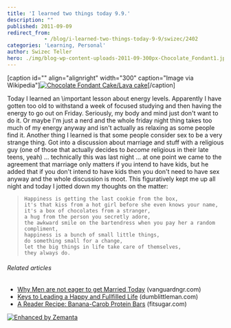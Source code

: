 ```yaml
---
title: 'I learned two things today 9.9.'
description: ""
published: 2011-09-09
redirect_from: 
            - /blog/i-learned-two-things-today-9-9/swizec/2402
categories: 'Learning, Personal'
author: Swizec Teller
hero: ./img/blog-wp-content-uploads-2011-09-300px-Chocolate_Fondant1.jpg
---
```

\[caption id="" align="alignright" width="300" caption="Image via Wikipedia"][![Chocolate Fondant Cake/Lava cake](./img/blog-wp-content-uploads-2011-09-300px-Chocolate_Fondant1.jpg "Chocolate Fondant Cake/Lava cake")](http://commons.wikipedia.org/wiki/File:Chocolate_Fondant.jpg)\[/caption]

Today I learned an \\important lesson about energy levels. Apparently I have gotten too old to withstand a week of focused studying and then having the energy to go out on Friday. Seriously, my body and mind just don't want to do it. Or maybe I'm just a nerd and the whole friday night thing takes too much of my energy anyway and isn't actually as relaxing as some people find it. Another thing I learned is that some people consider sex to be a very strange thing. Got into a discussion about marriage and stuff with a religious guy (one of those that actually decides to _become_ religious in their late teens, yeah) ... technically this was last night ... at one point we came to the agreement that marriage only matters if you intend to have kids, but he added that if you don't intend to have kids then you don't need to have sex anyway and the whole discussion is moot. This figuratively kept me up all night and today I jotted down my thoughts on the matter:

> ```
> Happiness is getting the last cookie from the box, 
> it's that kiss from a hot girl before she even knows your name, 
> it's a box of chocolates from a stranger, 
> a hug from the person you secretly adore, 
> the awkward smile on the bartendress when you pay her a random compliment, 
> happiness is a bunch of small little things,
> do something small for a change,
> let the big things in life take care of themselves,
> they always do.
> ```

###### Related articles

- [Why Men are not eager to get Married Today](http://www.vanguardngr.com/2011/09/why-men-are-not-eager-to-get-married-today/) (vanguardngr.com)
- [Keys to Leading a Happy and Fullfilled Life](http://www.dumblittleman.com/2011/09/keys-to-leading-happy-and-fullfilled.html) (dumblittleman.com)
- [A Reader Recipe: Banana-Carob Protein Bars](http://www.fitsugar.com/Banana-Carob-Protein-Bar-Recipe-18559665) (fitsugar.com)

[![Enhanced by Zemanta](http://img.zemanta.com/zemified_e.png?x-id=006d3483-1e9d-4e2e-b30a-5772c4b0a551)](http://www.zemanta.com/ "Enhanced by Zemanta")